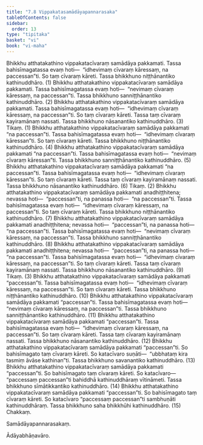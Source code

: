 ```yaml
---
title: "7.8 Vippakatasamādāyapannarasaka"
tableOfContents: false
sidebar:
  order: 13
type: "tipitaka"
basket: "vi"
book: "vi-maha"
---
```



<DynamicBreadcrumb />

<Division number="317" book="vi-maha" bookNo="3" page="360">

<Paragraph number="1450" book="vi-maha">
Bhikkhu atthatakathino vippakatacīvaraṃ samādāya pakkamati. Tassa bahisīmagatassa evaṃ hoti—  “idhevimaṃ cīvaraṃ kāressaṃ, na paccessan”ti. So taṃ cīvaraṃ kāreti. Tassa bhikkhuno niṭṭhānantiko kathinuddhāro. (1)
</Paragraph>

<Paragraph number="1451" book="vi-maha">
Bhikkhu atthatakathino vippakatacīvaraṃ samādāya pakkamati. Tassa bahisīmagatassa evaṃ hoti—  “nevimaṃ cīvaraṃ kāressaṃ, na paccessan”ti. Tassa bhikkhuno sanniṭṭhānantiko kathinuddhāro. (2)
</Paragraph>

<Paragraph number="1452" book="vi-maha">
Bhikkhu atthatakathino vippakatacīvaraṃ samādāya pakkamati. Tassa bahisīmagatassa evaṃ hoti—  “idhevimaṃ cīvaraṃ kāressaṃ, na paccessan”ti. So taṃ cīvaraṃ kāreti. Tassa taṃ cīvaraṃ kayiramānaṃ nassati. Tassa bhikkhuno nāsanantiko kathinuddhāro. (3)

</Paragraph>
</Division>

<Paragraph number="1453" type="center" book="vi-maha">
Tikaṃ. (1)


</Paragraph>

<Paragraph number="1454" book="vi-maha">
Bhikkhu atthatakathino vippakatacīvaraṃ samādāya pakkamati “na paccessan”ti. Tassa bahisīmagatassa evaṃ hoti—  “idhevimaṃ cīvaraṃ kāressan”ti. So taṃ cīvaraṃ kāreti. Tassa bhikkhuno niṭṭhānantiko kathinuddhāro. (4)
</Paragraph>

<Paragraph number="1455" book="vi-maha">
Bhikkhu atthatakathino vippakatacīvaraṃ samādāya pakkamati “na paccessan”ti. Tassa bahisīmagatassa evaṃ hoti—  “nevimaṃ cīvaraṃ kāressan”ti. Tassa bhikkhuno sanniṭṭhānantiko kathinuddhāro. (5)
</Paragraph>

<Paragraph number="1456" book="vi-maha">
Bhikkhu atthatakathino vippakatacīvaraṃ samādāya pakkamati “na paccessan”ti. Tassa bahisīmagatassa evaṃ hoti—  “idhevimaṃ cīvaraṃ kāressan”ti. So taṃ cīvaraṃ kāreti. Tassa taṃ cīvaraṃ kayiramānaṃ nassati. Tassa bhikkhuno nāsanantiko kathinuddhāro. (6)

</Paragraph>

<Paragraph number="1457" type="center" book="vi-maha">
Tikaṃ. (2)


</Paragraph>

<Paragraph number="1458" book="vi-maha">
Bhikkhu atthatakathino vippakatacīvaraṃ samādāya pakkamati anadhiṭṭhitena; nevassa hoti—  “paccessan”ti, na panassa hoti—  “na paccessan”ti. Tassa bahisīmagatassa evaṃ hoti—  “idhevimaṃ cīvaraṃ kāressaṃ, na paccessan”ti. So taṃ cīvaraṃ kāreti. Tassa bhikkhuno niṭṭhānantiko kathinuddhāro. (7)
</Paragraph>

<Paragraph number="1459" book="vi-maha">
Bhikkhu atthatakathino vippakatacīvaraṃ samādāya pakkamati anadhiṭṭhitena; nevassa hoti—  “paccessan”ti, na panassa hoti—  “na paccessan”ti. Tassa bahisīmagatassa evaṃ hoti—  “nevimaṃ cīvaraṃ kāressaṃ, na paccessan”ti. Tassa bhikkhuno sanniṭṭhānantiko kathinuddhāro. (8)
</Paragraph>

<Paragraph number="1460" book="vi-maha">
Bhikkhu atthatakathino vippakatacīvaraṃ samādāya pakkamati anadhiṭṭhitena; nevassa hoti—  “paccessan”ti, na panassa hoti—  “na paccessan”ti. Tassa bahisīmagatassa evaṃ hoti—  “idhevimaṃ cīvaraṃ kāressaṃ, na paccessan”ti. So taṃ cīvaraṃ kāreti. Tassa taṃ cīvaraṃ kayiramānaṃ nassati. Tassa bhikkhuno nāsanantiko kathinuddhāro. (9)

</Paragraph>

<Paragraph number="1461" type="center" book="vi-maha">
Tikaṃ. (3)


</Paragraph>

<Paragraph number="1462" book="vi-maha">
Bhikkhu atthatakathino vippakatacīvaraṃ samādāya pakkamati “paccessan”ti. Tassa bahisīmagatassa evaṃ hoti—  “idhevimaṃ cīvaraṃ kāressaṃ, na paccessan”ti. So taṃ cīvaraṃ kāreti. Tassa bhikkhuno niṭṭhānantiko kathinuddhāro. (10)
</Paragraph>

<Paragraph number="1463" book="vi-maha">
Bhikkhu atthatakathino vippakatacīvaraṃ samādāya pakkamati “paccessan”ti. Tassa bahisīmagatassa evaṃ hoti—  “nevimaṃ cīvaraṃ kāressaṃ, na paccessan”ti. Tassa bhikkhuno sanniṭṭhānantiko kathinuddhāro. (11)
</Paragraph>

<Paragraph number="1464" book="vi-maha">
Bhikkhu atthatakathino vippakatacīvaraṃ samādāya pakkamati “paccessan”ti. Tassa bahisīmagatassa evaṃ hoti—  “idhevimaṃ cīvaraṃ kāressaṃ, na paccessan”ti. So taṃ cīvaraṃ kāreti. Tassa taṃ cīvaraṃ kayiramānaṃ nassati. Tassa bhikkhuno nāsanantiko kathinuddhāro. (12)
</Paragraph>

<Paragraph number="1465" book="vi-maha">
Bhikkhu atthatakathino vippakatacīvaraṃ samādāya pakkamati “paccessan”ti. So bahisīmagato taṃ cīvaraṃ kāreti. So katacīvaro suṇāti—  “ubbhataṃ kira tasmiṃ āvāse kathinan”ti. Tassa bhikkhuno savanantiko kathinuddhāro. (13)
</Paragraph>

<Paragraph number="1466" book="vi-maha">
Bhikkhu atthatakathino vippakatacīvaraṃ samādāya pakkamati “paccessan”ti. So bahisīmagato taṃ cīvaraṃ kāreti. So katacīvaro—  “paccessaṃ paccessan”ti bahiddhā kathinuddhāraṃ vītināmeti. Tassa bhikkhuno sīmātikkantiko kathinuddhāro. (14)
</Paragraph>

<Paragraph number="1467" book="vi-maha">
Bhikkhu atthatakathino vippakatacīvaraṃ samādāya pakkamati “paccessan”ti. So bahisīmagato taṃ cīvaraṃ kāreti. So katacīvaro “paccessaṃ paccessan”ti sambhuṇāti kathinuddhāraṃ. Tassa bhikkhuno saha bhikkhūhi kathinuddhāro. (15)

</Paragraph>

<Paragraph number="1468" type="center" book="vi-maha">
Chakkaṃ.

  
Samādāyapannarasakaṃ.

  
Ādāyabhāṇavāro.
</Paragraph>